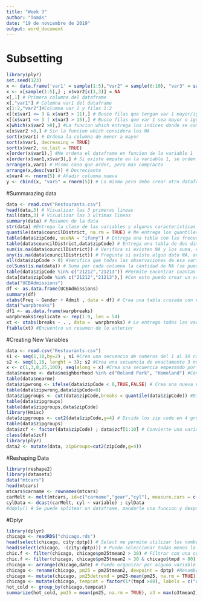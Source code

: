 ```yaml
---
title: "Week 3"
author: "Tomás"
date: "19 de noviembre de 2019"
output: word_document
---
```


# Subsetting

```r
library(plyr)
set.seed(123)
x <- data.frame('var1' = sample(1:5),"var2" = sample(6:10), "var3" = sample(11:15))
x <- x[sample(1:5),] ; x$var2[c(1,3)] = NA
x[,1] # Primera columna del dataframe
x[,"var1"] # Columna var1 del dataframe
x[1:2,"var2"]#Columna var 2 y filas 1:2
x[(x$var1 <= 3 & x$var3 > 11),] # Busco filas que tengan var 1 mayor/igual que 3 y var 3 menor que 11
x[(x$var1 <= 3 | x$var3 > 15),] # Busco filas que var 1 sea mayor o igual a 3 o que var3 sea mayor que 15
x[which(x$var2 >8),] #La funcion which entrega los indices donde se comple esa condicion sin contar los NA
x[x$var2 >8,] # Sin la funcion which considera los NA
sort(x$var1) # Ordena la columna de menor a mayor
sort(x$var1, decreasing = TRUE)
sort(x$var2, na.last = TRUE)
x[order(x$var1),] #Me ordena el dataframe en funcion de la variable 1
x[order(x$var1,x$var3),] # Si existe empate en la variable 1, se orden por la variable 3
arrange(x,var1) # Mismo caso que order, pero mas compracto
arrange(x,desc(var1)) # Decreciente
x$var4 <- rnorm(5) # Añadir columna nueva
y <- cbind(x, "var5" = rnorm(5)) # Lo mismo pero debo crear otro dataframe, rbind agrega filas
```

#Summarazing data

```r
data <- read.csv("Restaurants.csv")
head(data,3) # Visualizar las 3 primeras lineas
tail(data,3) # Visualizar las 3 ultimas lineas
summary(data) # Resumen de la data
str(data) #Entrega la clase de las variables y algunas caracteristicas del df
quantile(data$councilDistrict, na.rm = TRUE) # Me entrega los quantiles
table(data$zipCode, useNA = "ifany") # Entrega una tabla con las frecuencias de las observaciones (useNA = "ifany", entrega una columna extra si encuentra observaciones NA)
table(data$councilDistrict,data$zipCode) # Entrega una tabla de dos dimensiones con dos variables
sum(is.na(data$councilDistrict)) # Verifica si existen NA y los suma, en este caso no existe (Si hay NA is.na entrega un TRUE, TRUE se interpreta como 1)
any(is.na(data$councilDistrict)) # Pregunta si existe algun dato NA, any verifica si existe algun TRUE
all(data$zipCode > 0) #Verifica que todas las observaciones de esa variables son mayores que 0, si alguna es menor que 0 entrega FALSE
colSums(is.na(data)) # Suma por cada columna la cantidad de NA (se puede hacer por filas tambien "rowSums)
table(data$zipCode %in% c("21212","21213")) #Permite encontrar cuantas observaciones son parte de esos dos strings
data[data$zipCode %in% c("21212","21213"),] #Con esto puedo crear un subset que contiene solo las filas que pertenencen al character
data("UCBAdmissions")
df <- as.data.frame(UCBAdmissions)
summary(df)
xtabs(Freq ~ Gender + Admit , data = df) # Crea una tabla cruzada con el centro "Freq" y de variables Gender y Admit
data("warpbreaks")
df1 <- as.data.frame(warpbreaks)
warpbreaks$replicate <- rep(1:9, len = 54)
xt <- xtabs(breaks ~ . , data =  warpbreaks) # Le entrego todas las variables me hace todas las tablas posibles
ftable(xt) #Encuentro un resumen de lo anterior
```

#Creating New Variables

```r
data <- read.csv("Restaurants.csv")
s1 <- seq(1,10,by=2) ; s1 #Crea una secuencia de numeros del 1 al 10 cada dos
s2 <- seq(1,10, lenght = 3); s2 #Crea una secuencia de exactamente 3 numeros
x <- c(1,3,8,25,100); seq(along = x) #Crea una secuencia empezando por 1 del mismo largo que el vector
data$nearme <- data$neighborhood %in% c("Roland Park", "Homeland") #Con esto he creadro una variable que indica cuales restaurantes esta cerca mio segun los vecindarios que he espicificado
table(data$nearme)
data$zipwrong <- ifelse(data$zipCode < 0,TRUE,FALSE) # Crea una nueva variable si el zip code es menor que 0
table(data$zipwrong,data$zipCode<0)
data$zipgroups <- cut(data$zipCode,breaks = quantile(data$zipCode)) #Divide en los cuartiles los zipcode
table(data$zipgroups)
table(data$zipgroups,data$zipCode)
library(Hmisc)
data$zipgroups <- cut2(data$zipCode,g=4) # Divide los zip code en 4 grupos
table(data$zipgroups)
data$zcf <- factor(data$zipCode) ; data$zcf[1:10] # Convierte una variable que es integer en un factor, asi se pueden realizar regresiones lineales por ejemplo donde no necesariamente "mas zipcode" implica algo mejor
class(data$zcf)
library(plyr)
data2 <- mutate(data, zipGroups=cut2(zipCode,g=4))
```

#Reshaping Data

```r
library(reshape2)
library(datasets)
data("mtcars")
head(mtcars)
mtcars$carname <- rownames(mtcars)
carMelt <- melt(mtcars, id=c("carname","gear","cyl"), measure.cars = c("mpg","hp"))
cylData <- dcast(carMelt, cyl ~ variable) ; cylData
#ddply() # Se puede splitear un dataframe, mandarle una funcion y despues lo deja como un dataframe.
```

#Dplyr

```r
library(dplyr)
chicago <- readRDS("chicago.rds")
head(select(chicago, city:dptp)) # Select me permite utilizar los nombres de las variables y no sus indices
head(select(chicago, -(city:dptp))) # Puedo seleccionar todas menos la que le indico -()
chic.f <- filter(chicago, chicago$pm25tmean2 > 30) # Filtrar con una condicion
chic.f <- filter(chicago, chicago$pm25tmean2 > 30 & chicago$tmpd > 80) # Mas de una condicion
chicago <- arrange(chicago,date) # Puedo organizar por alguna variable
chicago <- rename(chicago, pm25 = pm25tmean2, dewpoint = dptp) #Renombra una variable
chicago <- mutate(chicago, pm25detrend = pm25-mean(pm25, na.rm = TRUE)) #Permite crear otra variable con informacion de alguna existente
chicago <- mutate(chicago, tempcat = factor(1*(tmpd >80), labels = c("cold","hot")))
hot_cold <- group_by(chicago,tempcat)
summarize(hot_cold, pm25 = mean(pm25, na.rm = TRUE), o3 = max(o3tmean2), n02 = mean(no2tmean2))
```